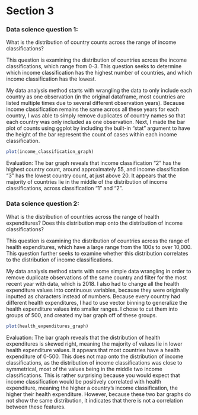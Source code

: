 
# Section 3
### Data science question 1: 
What is the distribution of country counts across the range of income classifications? 

This question is examining the distribution of countries across the income classifications, which range from 0-3. This question seeks to determine which income classification has the highest number of countries, and which income classification has the lowest. 

My data analysis method starts with wrangling the data to only include each country as one observation (in the original dataframe, most countries are listed multiple times due to several different observation years). Because income classification remains the same across all these years for each country, I was able to simply remove duplicates of country names so that each country was only included as one observation. Next, I made the bar plot of counts using ggplot by including the built-in “stat” argument to have the height of the bar represent the count of cases within each income classification. 

```r
plot(income_classification_graph)
```

Evaluation: 
The bar graph reveals that income classification “2” has the highest country count, around approximately 55, and income classification “3” has the lowest country count, at just above 20. It appears that the majority of countries lie in the middle of the distribution of income classifications, across classification “1” and “2”. 

### Data science question 2: 
What is the distribution of countries across the range of health expenditures? Does this distribution map onto the distribution of income classifications? 

This question is examining the distribution of countries across the range of health expenditures, which have a large range from the 100s to over 10,000. This question further seeks to examine whether this distribution correlates to the distribution of income classifications. 

My data analysis method starts with some simple data wrangling in order to remove duplicate observations of the same country and filter for the most recent year with data, which is 2018. I also had to change all the health expenditure values into continuous variables, because they were originally inputted as characters instead of numbers. Because every country had different health expenditures, I had to use vector binning to generalize the health expenditure values into smaller ranges. I chose to cut them into groups of 500, and created my bar graph off of these groups. 

```r
plot(health_expenditures_graph)
```

Evaluation: 
The bar graph reveals that the distribution of health expenditures is skewed right, meaning the majority of values lie in lower health expenditure values. It appears that most countries have a health expenditure of 0-500. This does not map onto the distribution of income classifications, as the distribution of income classifications was close to symmetrical, most of the values being in the middle two income classifications. This is rather surprising because you would expect that income classification would be positively correlated with health expenditure, meaning the higher a country’s income classification, the higher their health expenditure. However, because these two bar graphs do not show the same distribution, it indicates that there is not a correlation between these features. 
